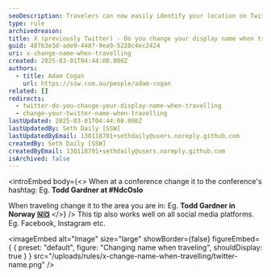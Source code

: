 ```yaml
---
seoDescription: Travelers can now easily identify your location on Twitter by changing your display name to reflect where you are in the world.
type: rule
archivedreason:
title: X (previously Twitter) - Do you change your display name when travelling?
guid: 487b3e3d-ade9-4487-9ea9-5220c4ec2424
uri: x-change-name-when-travelling
created: 2025-03-01T04:44:00.000Z
authors:
  - title: Adam Cogan
    url: https://ssw.com.au/people/adam-cogan
related: []
redirects:
  - twitter-do-you-change-your-display-name-when-travelling
  - change-your-twitter-name-when-travelling
lastUpdated: 2025-03-01T04:44:00.000Z
lastUpdatedBy: Seth Daily [SSW]
lastUpdatedByEmail: 130118701+sethdaily@users.noreply.github.com
createdBy: Seth Daily [SSW]
createdByEmail: 130118701+sethdaily@users.noreply.github.com
isArchived: false
---
```


<introEmbed
  body={<>
When at a conference change it to the conference's hashtag:
Eg. **Todd Gardner at #NdcOslo**

When traveling change it to the area you are in:
Eg. **Todd Gardner in Norway 🇳🇴**
  </>}
/>
This tip also works well on all social media platforms. Eg. Facebook, Instagram etc.


<imageEmbed
  alt="Image"
  size="large"
  showBorder={false}
  figureEmbed={ {
    preset: "default",
    figure: "Changing name when traveling",
    shouldDisplay: true
  } }
  src="/uploads/rules/x-change-name-when-travelling/twitter-name.png"
/>
